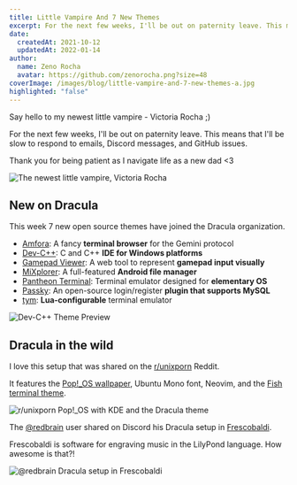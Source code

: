 ```yaml
---
title: Little Vampire And 7 New Themes
excerpt: For the next few weeks, I'll be out on paternity leave. This means that I'll be slow to respond to emails, Discord messages, and GitHub issues.
date:
  createdAt: 2021-10-12
  updatedAt: 2022-01-14
author:
  name: Zeno Rocha
  avatar: https://github.com/zenorocha.png?size=48
coverImage: /images/blog/little-vampire-and-7-new-themes-a.jpg
highlighted: "false"
---
```


Say hello to my newest little vampire - Victoria Rocha ;)

For the next few weeks, I'll be out on paternity leave. This means that I'll be slow to respond to emails, Discord messages, and GitHub issues.

Thank you for being patient as I navigate life as a new dad &lt;3

![The newest little vampire, Victoria Rocha](/images/blog/little-vampire-and-7-new-themes-a.jpg)

## New on Dracula

This week 7 new open source themes have joined the Dracula organization.

- [Amfora](/amfora): A fancy **terminal browser** for the Gemini protocol
- [Dev-C++](/dev-cpp): C and C++ **IDE for Windows platforms**
- [Gamepad Viewer](/gamepad-viewer): A web tool to represent **gamepad input visually**
- [MiXplorer](/mixplorer): A full-featured **Android file manager**
- [Pantheon Terminal](/pantheon-terminal): Terminal emulator designed for **elementary OS**
- [Passky](/passky): An open-source login/register **plugin that supports MySQL**
- [tym](/tym): **Lua-configurable** terminal emulator

![Dev-C++ Theme Preview](/images/blog/little-vampire-and-7-new-themes-b.png)

## Dracula in the wild

I love this setup that was shared on the [r/unixporn](https://www.reddit.com/r/unixporn/comments/pqrb42/kde_my_first_ever_rice_pop_os_with_kde_and_the/) Reddit.

It features the [Pop!\_OS wallpaper](https://github.com/dracula/wallpaper/blob/master/pop.png), Ubuntu Mono font, Neovim, and the [Fish terminal theme](/fish).

![r/unixporn Pop!_OS with KDE and the Dracula theme](/images/blog/little-vampire-and-7-new-themes-c.png)

The [@redbrain](https://redbrain.github.io/) user shared on Discord his Dracula setup in [Frescobaldi](https://frescobaldi.org/).

Frescobaldi is software for engraving music in the LilyPond language. How awesome is that?!

![@redbrain Dracula setup in Frescobaldi](/images/blog/little-vampire-and-7-new-themes-d.png)
